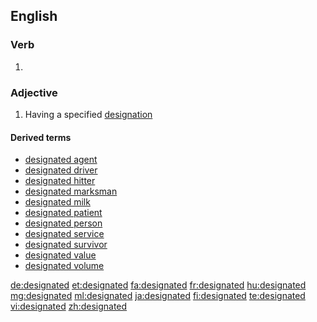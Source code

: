 ==English==

===Verb===
{{head|en}}

# {{en-past of|designate}}

===Adjective===
{{en-adj|-}}

# Having a specified [[designation]]

====Derived terms====
* [[designated agent]]
* [[designated driver]]
* [[designated hitter]]
* [[designated marksman]]
* [[designated milk]]
* [[designated patient]]
* [[designated person]]
* [[designated service]]
* [[designated survivor]]
* [[designated value]]
* [[designated volume]]

[[de:designated]]
[[et:designated]]
[[fa:designated]]
[[fr:designated]]
[[hu:designated]]
[[mg:designated]]
[[ml:designated]]
[[ja:designated]]
[[fi:designated]]
[[te:designated]]
[[vi:designated]]
[[zh:designated]]